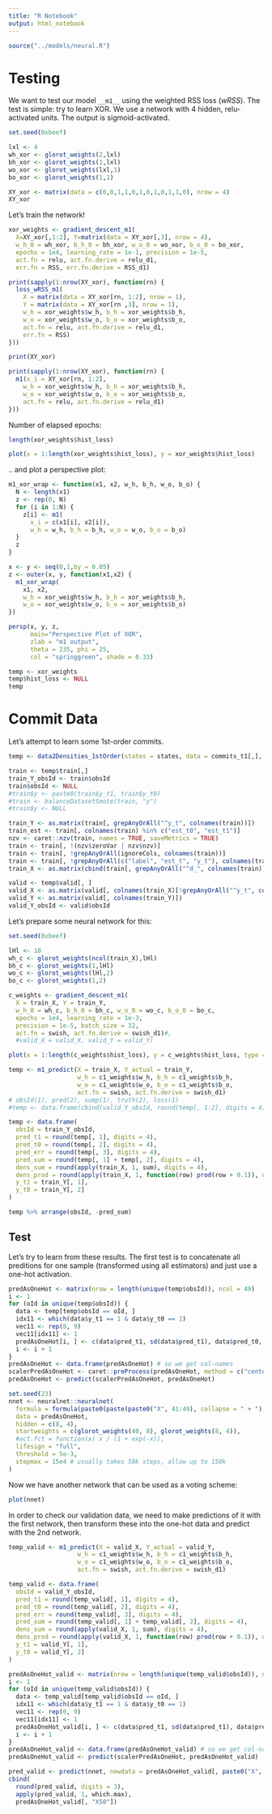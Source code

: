 ```yaml
---
title: "R Notebook"
output: html_notebook
---
```


```r
source("../models/neural.R")
```

# Testing

We want to test our model `__m1__` using the weighted RSS loss (_wRSS_). The test is simple: try to learn XOR. We use a network with 4 hidden, relu-activated units. The output is sigmoid-activated.

```r
set.seed(0xbeef)

lxl <- 4
wh_xor <- glorot_weights(2,lxl)
bh_xor <- glorot_weights(1,lxl)
wo_xor <- glorot_weights(lxl,1)
bo_xor <- glorot_weights(1,1)

XY_xor <- matrix(data = c(0,0,1,1,0,1,0,1,0,1,1,0), nrow = 4)
XY_xor
```

Let's train the network!

```r
xor_weights <- gradient_descent_m1(
  X=XY_xor[,1:2], Y=matrix(data = XY_xor[,3], nrow = 4),
  w_h_0 = wh_xor, b_h_0 = bh_xor, w_o_0 = wo_xor, b_o_0 = bo_xor,
  epochs = 1e4, learning_rate = 1e-1, precision = 1e-5,
  act.fn = relu, act.fn.derive = relu_d1,
  err.fn = RSS, err.fn.derive = RSS_d1)
```

```r
print(sapply(1:nrow(XY_xor), function(rn) {
  loss_wRSS_m1(
    X = matrix(data = XY_xor[rn, 1:2], nrow = 1),
    Y = matrix(data = XY_xor[rn ,3], nrow = 1),
    w_h = xor_weights$w_h, b_h = xor_weights$b_h,
    w_o = xor_weights$w_o, b_o = xor_weights$b_o,
    act.fn = relu, act.fn.derive = relu_d1,
    err.fn = RSS)
}))

print(XY_xor)

print(sapply(1:nrow(XY_xor), function(rn) {
  m1(x_i = XY_xor[rn, 1:2],
    w_h = xor_weights$w_h, b_h = xor_weights$b_h,
    w_o = xor_weights$w_o, b_o = xor_weights$b_o,
    act.fn = relu, act.fn.derive = relu_d1)
}))
```

Number of elapsed epochs:
```r
length(xor_weights$hist_loss)
```


```r
plot(x = 1:length(xor_weights$hist_loss), y = xor_weights$hist_loss)
```


.. and plot a perspective plot:

```r
m1_xor_wrap <- function(x1, x2, w_h, b_h, w_o, b_o) {
  N <- length(x1)
  z <- rep(0, N)
  for (i in 1:N) {
    z[i] <- m1(
      x_i = c(x1[i], x2[i]),
      w_h = w_h, b_h = b_h, w_o = w_o, b_o = b_o)
  }
  z
}

x <- y <- seq(0,1,by = 0.05)
z <- outer(x, y, function(x1,x2) {
  m1_xor_wrap(
    x1, x2,
    w_h = xor_weights$w_h, b_h = xor_weights$b_h,
    w_o = xor_weights$w_o, b_o = xor_weights$b_o)
})

persp(x, y, z,
      main="Perspective Plot of XOR",
      zlab = "m1 output",
      theta = 235, phi = 25,
      col = "springgreen", shade = 0.33)
```

```r
temp <- xor_weights
temp$hist_loss <- NULL
temp
```


# Commit Data

Let's attempt to learn some 1st-order commits.

```r
temp <- data2Densities_1stOrder(states = states, data = commits_t1[,], stateColumn = "label_t_0", split = 0.85, normalizePdfs = TRUE)

train <- temp$train[,]
train_Y_obsId <- train$obsId
train$obsId <- NULL
#train$y <- paste0(train$y_t1, train$y_t0)
#train <- balanceDatasetSmote(train, "y")
#train$y <- NULL

train_Y <- as.matrix(train[, grepAnyOrAll("^y_t", colnames(train))])
train_est <- train[, colnames(train) %in% c("est_t0", "est_t1")]
nzv <- caret::nzv(train, names = TRUE, saveMetrics = TRUE)
train <- train[, !(nzv$zeroVar | nzv$nzv)]
train <- train[, !grepAnyOrAll(ignoreCols, colnames(train))]
train <- train[, !grepAnyOrAll(c("label", "est_t", "y_t"), colnames(train))]
train_X <- as.matrix(cbind(train[, grepAnyOrAll("^d_", colnames(train))], train_est))

valid <- temp$valid[, ]
valid_X <- as.matrix(valid[, colnames(train_X)[!grepAnyOrAll("^y_t", colnames(train_X))]])
valid_Y <- as.matrix(valid[, colnames(train_Y)])
valid_Y_obsId <- valid$obsId
```

Let's prepare some neural network for this:

```r
set.seed(0xbeef)

lHl <- 10
wh_c <- glorot_weights(ncol(train_X),lHl)
bh_c <- glorot_weights(1,lHl)
wo_c <- glorot_weights(lHl,2)
bo_c <- glorot_weights(1,2)

c_weights <- gradient_descent_m1(
  X = train_X, Y = train_Y,
  w_h_0 = wh_c, b_h_0 = bh_c, w_o_0 = wo_c, b_o_0 = bo_c,
  epochs = 1e4, learning_rate = 1e-3,
  precision = 1e-5, batch_size = 32,
  act.fn = swish, act.fn.derive = swish_d1)#,
  #valid_X = valid_X, valid_Y = valid_Y)
```

```r
plot(x = 1:length(c_weights$hist_loss), y = c_weights$hist_loss, type = "l")
```

```r
temp <- m1_predict(X = train_X, Y_actual = train_Y,
                   w_h = c1_weights$w_h, b_h = c1_weights$b_h,
                   w_o = c1_weights$w_o, b_o = c1_weights$b_o,
                   act.fn = swish, act.fn.derive = swish_d1)
# obsId(1), pred(2), sump(1), truth(2), loss(1)
#temp <- data.frame(cbind(valid_Y_obsId, round(temp[, 1:2], digits = 4), round(temp[, 1] + temp[, 2], digits = 4), valid_Y, round(temp[, 3], digits = 4)))

temp <- data.frame(
  obsId = train_Y_obsId,
  pred_t1 = round(temp[, 1], digits = 4),
  pred_t0 = round(temp[, 2], digits = 4),
  pred_err = round(temp[, 3], digits = 4),
  pred_sum = round(temp[, 1] + temp[, 2], digits = 4),
  dens_sum = round(apply(train_X, 1, sum), digits = 4),
  dens_prod = round(apply(train_X, 1, function(row) prod(row + 0.1)), digits = 5),
  y_t1 = train_Y[, 1],
  y_t0 = train_Y[, 2]
)

temp %>% arrange(obsId, -pred_sum)
```

## Test

Let's try to learn from these results. The first test is to concatenate all preditions for one sample (transformed using all estimators) and just use a one-hot activation.

```r
predAsOneHot <- matrix(nrow = length(unique(temp$obsId)), ncol = 49)
i <- 1
for (oId in unique(temp$obsId)) {
  data <- temp[temp$obsId == oId, ]
  idx11 <- which(data$y_t1 == 1 & data$y_t0 == 1)
  vec11 <- rep(0, 9)
  vec11[idx11] <- 1
  predAsOneHot[i, ] <- c(data$pred_t1, sd(data$pred_t1), data$pred_t0, sd(data$pred_t0), data$dens_sum, sd(data$dens_sum), data$dens_prod, sd(data$dens_prod), vec11)
  i <- i + 1
}
predAsOneHot <- data.frame(predAsOneHot) # so we get col-names
scalerPredAsOneHot <- caret::preProcess(predAsOneHot, method = c("center", "scale"))
predAsOneHot <- predict(scalerPredAsOneHot, predAsOneHot)
```
```r
set.seed(23)
nnet <- neuralnet::neuralnet(
  formula = formula(paste0(paste(paste0("X", 41:49), collapse = " + "), "~.")),
  data = predAsOneHot,
  hidden = c(8, 4),
  startweights = c(glorot_weights(40, 8), glorot_weights(8, 4)),
  #act.fct = function(x) x / (1 + exp(-x)),
  lifesign = "full",
  threshold = 5e-3,
  stepmax = 15e4 # usually takes 50k steps, allow up to 150k
)
```

Now we have another network that can be used as a voting scheme:

```r
plot(nnet)
```

In order to check our validation data, we need to make predictions of it with the first network, then transform these into the one-hot data and predict with the 2nd network.

```r
temp_valid <- m1_predict(X = valid_X, Y_actual = valid_Y,
                   w_h = c1_weights$w_h, b_h = c1_weights$b_h,
                   w_o = c1_weights$w_o, b_o = c1_weights$b_o,
                   act.fn = swish, act.fn.derive = swish_d1)

temp_valid <- data.frame(
  obsId = valid_Y_obsId,
  pred_t1 = round(temp_valid[, 1], digits = 4),
  pred_t0 = round(temp_valid[, 2], digits = 4),
  pred_err = round(temp_valid[, 3], digits = 4),
  pred_sum = round(temp_valid[, 1] + temp_valid[, 2], digits = 4),
  dens_sum = round(apply(valid_X, 1, sum), digits = 4),
  dens_prod = round(apply(valid_X, 1, function(row) prod(row + 0.1)), digits = 5),
  y_t1 = valid_Y[, 1],
  y_t0 = valid_Y[, 2]
)
```
```r
predAsOneHot_valid <- matrix(nrow = length(unique(temp_valid$obsId)), ncol = 50)
i <- 1
for (oId in unique(temp_valid$obsId)) {
  data <- temp_valid[temp_valid$obsId == oId, ]
  idx11 <- which(data$y_t1 == 1 & data$y_t0 == 1)
  vec11 <- rep(0, 9)
  vec11[idx11] <- 1
  predAsOneHot_valid[i, ] <- c(data$pred_t1, sd(data$pred_t1), data$pred_t0, sd(data$pred_t0), data$dens_sum, sd(data$dens_sum), data$dens_prod, sd(data$dens_prod), vec11, oId)
  i <- i + 1
}
predAsOneHot_valid <- data.frame(predAsOneHot_valid) # so we get col-names
predAsOneHot_valid <- predict(scalerPredAsOneHot, predAsOneHot_valid)
```
```r
pred_valid <- predict(nnet, newdata = predAsOneHot_valid[, paste0("X", 1:40)])
cbind(
  round(pred_valid, digits = 3),
  apply(pred_valid, 1, which.max),
  predAsOneHot_valid[, "X50"])
```







